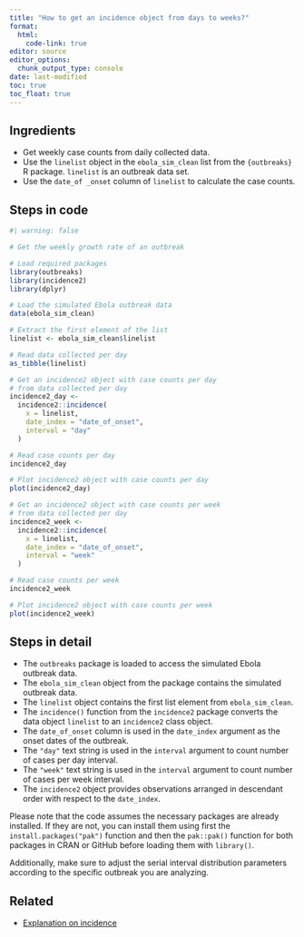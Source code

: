 ```yaml
---
title: "How to get an incidence object from days to weeks?"
format: 
  html:
    code-link: true
editor: source
editor_options: 
  chunk_output_type: console
date: last-modified
toc: true
toc_float: true
---
```


## Ingredients

- Get weekly case counts from daily collected data.
- Use the `linelist` object in the `ebola_sim_clean` list from the `{outbreaks}` R package. `linelist` is an outbreak data set. 
- Use the `date_of _onset` column of `linelist` to calculate the case counts. 

## Steps in code

```r
#| warning: false

# Get the weekly growth rate of an outbreak

# Load required packages
library(outbreaks)
library(incidence2)
library(dplyr)

# Load the simulated Ebola outbreak data
data(ebola_sim_clean)

# Extract the first element of the list
linelist <- ebola_sim_clean$linelist

# Read data collected per day
as_tibble(linelist)

# Get an incidence2 object with case counts per day
# from data collected per day
incidence2_day <- 
  incidence2::incidence(
    x = linelist, 
    date_index = "date_of_onset",
    interval = "day"
  )

# Read case counts per day
incidence2_day

# Plot incidence2 object with case counts per day
plot(incidence2_day)

# Get an incidence2 object with case counts per week
# from data collected per day
incidence2_week <- 
  incidence2::incidence(
    x = linelist, 
    date_index = "date_of_onset",
    interval = "week"
  )

# Read case counts per week
incidence2_week

# Plot incidence2 object with case counts per week
plot(incidence2_week)
```

## Steps in detail

- The `outbreaks` package is loaded to access the simulated Ebola outbreak data.
- The `ebola_sim_clean` object from the package contains the simulated outbreak data.
- The `linelist` object contains the first list element from `ebola_sim_clean`.
- The `incidence()` function from the `incidence2` package converts the data object `linelist` to an `incidence2` class object.
- The `date_of_onset` column is used in the `date_index` argument as the onset dates of the outbreak.
- The `"day"` text string is used in the `interval` argument to count number of cases per day interval.
- The `"week"` text string is used in the `interval` argument to count number of cases per week interval.  
- The `incidence2` object provides observations arranged in descendant order with respect to the `date_index`.

Please note that the code assumes the necessary packages are already installed. If they are not, you can install them using first the `install.packages("pak")` function and then the `pak::pak()` function for both packages in CRAN or GitHub before loading them with `library()`. 

Additionally, make sure to adjust the serial interval distribution parameters according to the specific outbreak you are analyzing.

## Related

- [Explanation on incidence](https://www.reconlearn.org/slides/outbreak-statistics/outbreak-statistics.html#28)
